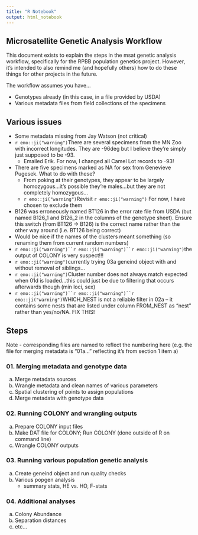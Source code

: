 ```yaml
---
title: "R Notebook"
output: html_notebook
---
```


## Microsatellite Genetic Analysis Workflow

This document exists to explain the steps in the msat genetic analysis workflow, specifically for the RPBB population genetics project. However, it's intended to also remind me (and hopefully others) how to do these things for other projects in the future.

The workflow assumes you have...

-   Genotypes already (in this case, in a file provided by USDA)
-   Various metadata files from field collections of the specimens

## Various issues

- Some metadata missing from Jay Watson (not critical)
- `r emo::ji("warning")`There are several specimens from the MN Zoo with incorrect longitudes. They are -96deg but I believe they're simply just supposed to be -93. 
    - Emailed Erik. For now, I changed all Camel Lot records to -93!
- There are five specimens marked as NA for sex from Genevieve Pugesek. What to do with these?
    - From poking at their genotypes, they appear to be largely homozygous...it's possible they're males...but they are not completely homozygous...
    - `r emo::ji("warning")`Revisit `r emo::ji("warning")` For now, I have chosen to exclude them
- B126 was erroneously named BT126 in the error rate file from USDA (but named B126_1 and B126_2 in the columns of the genotype sheet). Ensure this switch (from BT126 -> B126) is the correct name rather than the other way around (i.e. BT126 being correct)
- Would be nice if the names of the clusters meant something (so renaming them from current random numbers)
- `r emo::ji("warning")``r emo::ji("warning")``r emo::ji("warning")`the output of COLONY is very suspect!!!  
- `r emo::ji("warning")`currently trying 03a geneind object with and without removal of siblings...
- `r emo::ji("warning")`Cluster number does not always match expected when 01d is loaded...this could just be due to filtering that occurs afterwards though (min loci, sex)
- `r emo::ji("warning")``r emo::ji("warning")``r emo::ji("warning")`WHICH_NEST is not a reliable filter in 02a -- it contains some nests that are listed under column FROM_NEST as "nest" rather than yes/no/NA. FIX THIS! 




## Steps

Note - corresponding files are named to reflect the numbering here (e.g. the file for merging metadata is "01a..." reflecting it's from section 1 item a)

### 01. Merging metadata and genotype data

a. Merge metadata sources
b. Wrangle metadata and clean names of various parameters
c. Spatial clustering of points to assign populations
d. Merge metadata with genotype data

### 02. Running COLONY and wrangling outputs

a. Prepare COLONY input files
b. Make DAT file for COLONY; Run COLONY (done outside of R on command line)
c. Wrangle COLONY outputs


### 03. Running various population genetic analysis

a. Create geneind object and run quality checks
b. Various popgen analysis
    - summary stats, HE vs. HO, F-stats


### 04. Additional analyses

a. Colony Abundance
b. Separation distances
c. etc...